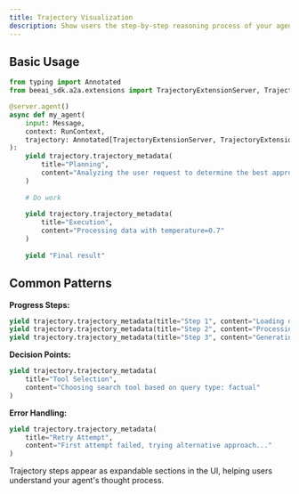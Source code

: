 ```yaml
---
title: Trajectory Visualization
description: Show users the step-by-step reasoning process of your agent.
---
```


## Basic Usage

```python
from typing import Annotated
from beeai_sdk.a2a.extensions import TrajectoryExtensionServer, TrajectoryExtensionSpec

@server.agent()
async def my_agent(
    input: Message,
    context: RunContext,
    trajectory: Annotated[TrajectoryExtensionServer, TrajectoryExtensionSpec()]
):
    yield trajectory.trajectory_metadata(
        title="Planning",
        content="Analyzing the user request to determine the best approach..."
    )
    
    # Do work
    
    yield trajectory.trajectory_metadata(
        title="Execution", 
        content="Processing data with temperature=0.7"
    )
    
    yield "Final result"
```

## Common Patterns

**Progress Steps:**
```python
yield trajectory.trajectory_metadata(title="Step 1", content="Loading data...")
yield trajectory.trajectory_metadata(title="Step 2", content="Processing...")
yield trajectory.trajectory_metadata(title="Step 3", content="Generating output...")
```

**Decision Points:**
```python
yield trajectory.trajectory_metadata(
    title="Tool Selection",
    content="Choosing search tool based on query type: factual"
)
```

**Error Handling:**
```python
yield trajectory.trajectory_metadata(
    title="Retry Attempt",
    content="First attempt failed, trying alternative approach..."
)
```

Trajectory steps appear as expandable sections in the UI, helping users understand your agent's thought process.
